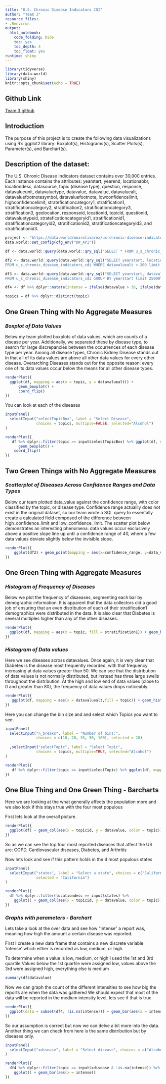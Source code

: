 ```yaml
---
title: "U.S. Chronic Disease Indicators CDI"
author: "Team 3"
resource_files:
- .Renviron
output:
  html_notebook:
    code_folding: hide
    toc: yes
    toc_depth: 4
    toc_float: yes
runtime: shiny
---
```


```r
library(tidyverse)
library(data.world)
library(shiny)
knitr::opts_chunk$set(echo = TRUE)
```

## **Github Link** 
[Team 3 github](https://github.com/KassPerez/DVProject2)

## **Introduction** 
The purpose of this project is to create the following data visualizations using R's ggplot2 library: Boxplot(s), Histograms(s), Scatter Plots(s), Parameter(s), and Barchart(s). 

## **Description of the dataset:** 
The U.S. Chronic Disease Indicators dataset contains over 30,000 entries. Each instance contains the attributes: yearstart, yearend, locationabbr, locationdesc, datasource, topic (disease type), question, response, datavalueunit, datavaluetype, datavalue, datavalue, datavaluealt, datavaluefootnotesymbol, datavaluefootnote, lowconfidencelimit, highconfidencelimit, strateficationcategory1, stratification1, stratificationcategory2, stratification2, stratificationcategory3, stratification3, geolocation, responseid, locationid, topicid, questionid, datavaluetypeid, strateficationcategoryid1, stratificationid1, stratificationcategoryid2, stratificationid2, stratificationcategoryid3, and stratificationid3.

```r
project <- "https://data.world/omarolivarez/us-chronic-disease-indicators"
data.world::set_config(cfg_env("DW_API"))

df <- data.world::query(data.world::qry_sql("SELECT * FROM u_s_chronic_disease_indicators_cdi LIMIT 25000"), dataset = project)

df2 <- data.world::query(data.world::qry_sql("SELECT yearstart, locationabbr as state, topic, datavaluealt as data_value,(highconfidencelimit - lowconfidencelimit) as confidence_range
FROM u_s_chronic_disease_indicators_cdi WHERE datavaluealt < 200 limit 25000"), dataset = project)

df3 <- data.world::query(data.world::qry_sql("SELECT yearstart, datavaluealt as data_value
FROM u_s_chronic_disease_indicators_cdi GROUP BY yearstart limit 25000"), dataset = project)

df4 <- df %>% dplyr::mutate(intense = ifelse(datavalue > 38, ifelse(datavalue < 64, "Medium", "High"), "Low"))

topics = df %>% dplyr::distinct(topic)
```

## One Green Thing with No Aggregate Measures 
### *Boxplot of Data Values* 
Below my team plotted boxplots of data values, which are counts of a disease per year. Additionally, we separated these by disease type, to search for large discrepancies between the occurrences of each disease type per year. Among all disease types, Chronic Kidney Disease stands out in that all of its data values are above all other data values for every other disease. Overarching Diseases stands out for the opposite reason: every one of its data values occur below the means for all other disease types. 

```r
renderPlot({
  ggplot(df, mapping = aes(x = topic, y = datavaluealt)) +
      geom_boxplot() +
      coord_flip()
})
```

You can look at each of the diseases 

```r

inputPanel(
  selectInput("selectTopicBox", label = "Select Disease",
              choices = topics, multiple=FALSE, selected="Alcohol")
)

renderPlot({
   df %>% dplyr::filter(topic == input$selectTopicBox) %>% ggplot(df, mapping = aes(x = topic, y = datavaluealt, fill = stratification1 )) +
      geom_boxplot() +
    coord_flip()
})
```

## Two Green Things with No Aggregate Measures 
### *Scatterplot of Diseases Across Confidence Ranges and Data Types*
Below our team plotted data_value against the confidence range, with color classified by the topic, or disease type. Confidence range actuallly does not exist in the original dataset, so our team wrote a SQL query to essentally create a calculated field composed of the difference between high_confidence_limit and low_confidence_limit. The scatter plot below demonstrates an interesting phenomena: data values occur exclusively above a positive slope line up until a confidence range of 40, where a few data values deviate slightly below the invisible slope.

```r

renderPlot({
    ggplot(df2) + geom_point(mapping = aes(x=confidence_range, y=data_value, color=topic))
})
```


## One Green Thing with Aggregate Measures 
### *Histogram of Frequency of Diseases*
Below we plot the frequency of disaeases, segmenting each bar by demographic information. It is apparent that the data collectors did a good job of ensuring that an even distribution of each of their stratification1 demographics were distributed in the data. It is also clear that Diabetes is several multiples higher than any of the other diseases.

```r

renderPlot({
  ggplot(df, mapping = aes(x = topic, fill = stratification1)) + geom_histogram(bins = 1, stat="count") +   theme(axis.text.x = element_text(angle = 90, hjust = 1)) 
})

```
### *Histogram of Data values*
Here we see diseases across datavalues. Once again, it is very clear that Diabetes is the disease most frequently recorded, with that frequency increasing at data values greater than 50. We can see that the distribution of data values is not normally distributed, but instead has three large swells throughout the distribution. At the high and low end of data values (close to 0 and greater than 80), the frequency of data values drops noticeably.

```r
renderPlot({
   ggplot(df, mapping = aes(x = datavaluealt,fill = topic)) + geom_histogram(bins=60) + xlim(0, 100)
})

```


Here you can change the bin size and and select which Topics you want to see.

```r

inputPanel(
  selectInput("n_breaks", label = "Number of bins:",
              choices = c(10, 20, 35, 50, 100), selected = 20)
  
  ,selectInput("selectTopic", label = "Select Topic",
              choices = topics, multiple=TRUE, selected="Alcohol")
)

renderPlot({
   df %>% dplyr::filter(topic == input$selectTopic) %>% ggplot(df, mapping = aes(x = datavaluealt,fill = topic)) + geom_histogram(bins=input$n_breaks) + xlim(0, 100)
})

```

## One Blue Thing and One Green Thing - Barcharts
Here we are looking at the what generally affects the population more and we also look if this stays true with 
the four most populous 

First lets look at the overall picture.

```r
renderPlot({
  ggplot(df) + geom_col(aes(x = topicid, y = datavalue, color = topic)) +   theme(axis.text.x = element_text(angle = 90, hjust = 1)) 
})
```

So as we can see the top four most reported diseases that affect the US are:
COPD, Cardiovascular diseases, Diabetes, and Arthritis

Now lets look and see if this pattern holds in the 4 most populous states

```r
inputPanel(
  selectInput("states", label = "Select a state", choices = c("California", "Texas", "Florida", "New York"),
              selected = "California")
)

renderPlot({
  df %>% dplyr::filter(locationdesc == input$states) %>%
    ggplot() + geom_col(aes(x = topicid, y = datavalue, color = topic)) +   theme(axis.text.x = element_text(angle = 90, hjust = 1)) 
})
```

### *Graphs with parameters - Barchart* 
Lets take a look at the over data and see how "intense" a report was, meaning how high the amount a certain disease was reported.

First I create a new data frame that contains a new discrete variable 'intense' which either is recorded as low, medium, or high. 

To determine when a value is low, medium, or high I used the 1st and 3rd quartile
Values below the 1st quartile were assigned low, values above the 3rd were assigned high, everything else is medium

```r
summary(df$datavalue)

```

Now we can graph the count of the different intensities to see how big the reports are when the data was gathered
We should expect that most of the data will be reported in the medium intensity level, lets see if that is true

```r
renderPlot({
  ggplot(data = subset(df4, !is.na(intense))) + geom_bar(aes(x = intense))
})
```

So our assumption is correct but now we can delve a bit more into the data.
Another thing we can check from here is the same distribution but by diseases only. 

```r
inputPanel(
  selectInput("xdisease", label = "Select disease", choices = c("Alcohol", "Arthritis", "Chronic Obstructive Pulmonary Disease", "Overarching Disease", "Diabetes", "Asthma", "Cardiovascular Disease", "Chronic Kidney Disease"), selected = "Alcohol")
)

renderPlot({
  df4 %>% dplyr::filter(topic == input$xdisease & !is.na(intense)) %>%
    ggplot() + geom_bar(aes(x = intense))
})
```
